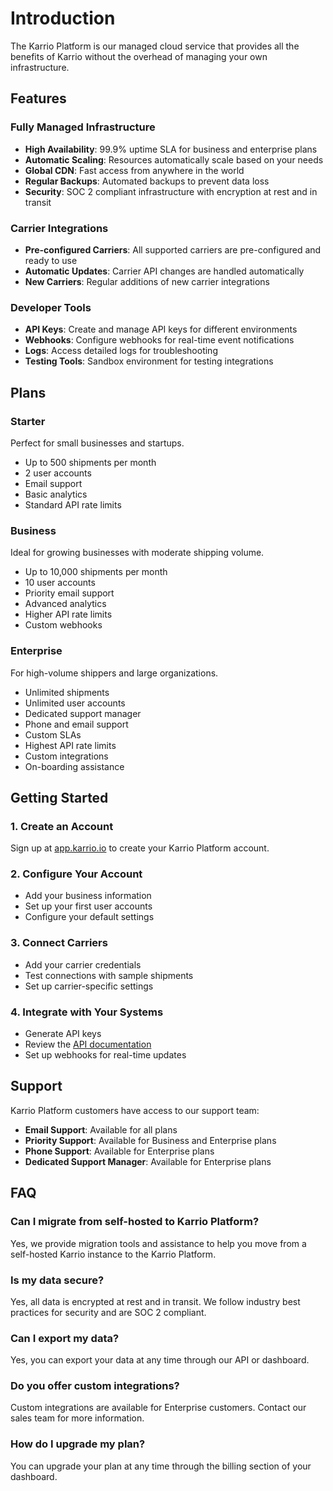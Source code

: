 # Introduction

The Karrio Platform is our managed cloud service that provides all the benefits of Karrio without the overhead of managing your own infrastructure.

## Features

### Fully Managed Infrastructure

- **High Availability**: 99.9% uptime SLA for business and enterprise plans
- **Automatic Scaling**: Resources automatically scale based on your needs
- **Global CDN**: Fast access from anywhere in the world
- **Regular Backups**: Automated backups to prevent data loss
- **Security**: SOC 2 compliant infrastructure with encryption at rest and in transit

### Carrier Integrations

- **Pre-configured Carriers**: All supported carriers are pre-configured and ready to use
- **Automatic Updates**: Carrier API changes are handled automatically
- **New Carriers**: Regular additions of new carrier integrations

### Developer Tools

- **API Keys**: Create and manage API keys for different environments
- **Webhooks**: Configure webhooks for real-time event notifications
- **Logs**: Access detailed logs for troubleshooting
- **Testing Tools**: Sandbox environment for testing integrations

## Plans

### Starter

Perfect for small businesses and startups.

- Up to 500 shipments per month
- 2 user accounts
- Email support
- Basic analytics
- Standard API rate limits

### Business

Ideal for growing businesses with moderate shipping volume.

- Up to 10,000 shipments per month
- 10 user accounts
- Priority email support
- Advanced analytics
- Higher API rate limits
- Custom webhooks

### Enterprise

For high-volume shippers and large organizations.

- Unlimited shipments
- Unlimited user accounts
- Dedicated support manager
- Phone and email support
- Custom SLAs
- Highest API rate limits
- Custom integrations
- On-boarding assistance

## Getting Started

### 1. Create an Account

Sign up at [app.karrio.io](https://app.karrio.io/signup) to create your Karrio Platform account.

### 2. Configure Your Account

- Add your business information
- Set up your first user accounts
- Configure your default settings

### 3. Connect Carriers

- Add your carrier credentials
- Test connections with sample shipments
- Set up carrier-specific settings

### 4. Integrate with Your Systems

- Generate API keys
- Review the [API documentation](/docs/api-v2-reference)
- Set up webhooks for real-time updates

## Support

Karrio Platform customers have access to our support team:

- **Email Support**: Available for all plans
- **Priority Support**: Available for Business and Enterprise plans
- **Phone Support**: Available for Enterprise plans
- **Dedicated Support Manager**: Available for Enterprise plans

## FAQ

### Can I migrate from self-hosted to Karrio Platform?

Yes, we provide migration tools and assistance to help you move from a self-hosted Karrio instance to the Karrio Platform.

### Is my data secure?

Yes, all data is encrypted at rest and in transit. We follow industry best practices for security and are SOC 2 compliant.

### Can I export my data?

Yes, you can export your data at any time through our API or dashboard.

### Do you offer custom integrations?

Custom integrations are available for Enterprise customers. Contact our sales team for more information.

### How do I upgrade my plan?

You can upgrade your plan at any time through the billing section of your dashboard.
